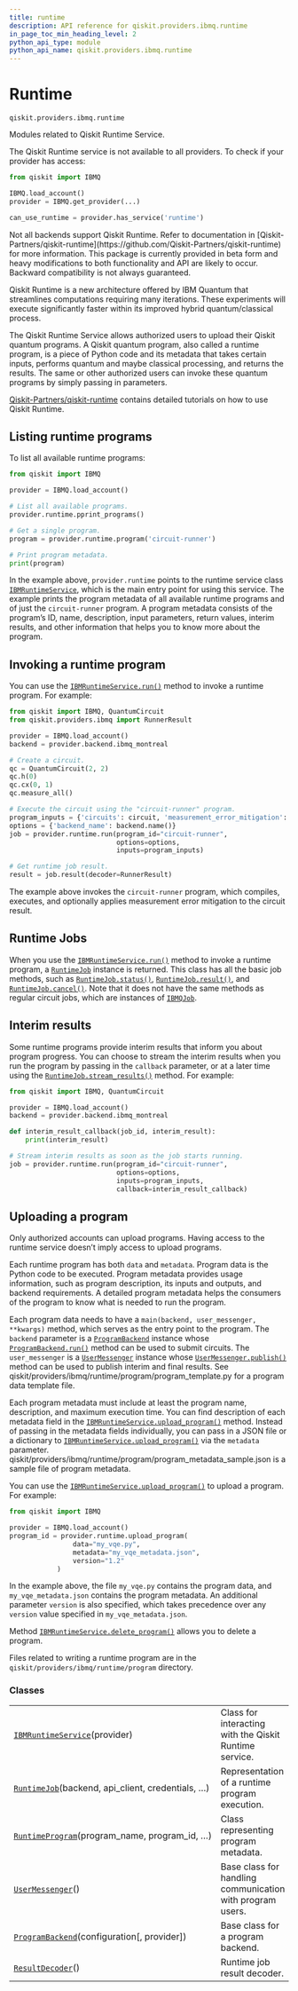 ```yaml
---
title: runtime
description: API reference for qiskit.providers.ibmq.runtime
in_page_toc_min_heading_level: 2
python_api_type: module
python_api_name: qiskit.providers.ibmq.runtime
---
```


<span id="module-qiskit.providers.ibmq.runtime" />

<span id="qiskit-providers-ibmq-runtime" />

<span id="runtime-qiskit-providers-ibmq-runtime" />

# Runtime

`qiskit.providers.ibmq.runtime`

Modules related to Qiskit Runtime Service.

<Admonition title="Note" type="note">
  The Qiskit Runtime service is not available to all providers. To check if your provider has access:

  ```python
  from qiskit import IBMQ

  IBMQ.load_account()
  provider = IBMQ.get_provider(...)

  can_use_runtime = provider.has_service('runtime')
  ```
</Admonition>

<Admonition title="Note" type="note">
  Not all backends support Qiskit Runtime. Refer to documentation in [Qiskit-Partners/qiskit-runtime](https://github.com/Qiskit-Partners/qiskit-runtime) for more information.
</Admonition>

<Admonition title="Caution" type="note">
  This package is currently provided in beta form and heavy modifications to both functionality and API are likely to occur. Backward compatibility is not always guaranteed.
</Admonition>

Qiskit Runtime is a new architecture offered by IBM Quantum that streamlines computations requiring many iterations. These experiments will execute significantly faster within its improved hybrid quantum/classical process.

The Qiskit Runtime Service allows authorized users to upload their Qiskit quantum programs. A Qiskit quantum program, also called a runtime program, is a piece of Python code and its metadata that takes certain inputs, performs quantum and maybe classical processing, and returns the results. The same or other authorized users can invoke these quantum programs by simply passing in parameters.

[Qiskit-Partners/qiskit-runtime](https://github.com/Qiskit-Partners/qiskit-runtime) contains detailed tutorials on how to use Qiskit Runtime.

## Listing runtime programs

To list all available runtime programs:

```python
from qiskit import IBMQ

provider = IBMQ.load_account()

# List all available programs.
provider.runtime.pprint_programs()

# Get a single program.
program = provider.runtime.program('circuit-runner')

# Print program metadata.
print(program)
```

In the example above, `provider.runtime` points to the runtime service class [`IBMRuntimeService`](qiskit.providers.ibmq.runtime.IBMRuntimeService "qiskit.providers.ibmq.runtime.IBMRuntimeService"), which is the main entry point for using this service. The example prints the program metadata of all available runtime programs and of just the `circuit-runner` program. A program metadata consists of the program’s ID, name, description, input parameters, return values, interim results, and other information that helps you to know more about the program.

## Invoking a runtime program

You can use the [`IBMRuntimeService.run()`](qiskit.providers.ibmq.runtime.IBMRuntimeService#run "qiskit.providers.ibmq.runtime.IBMRuntimeService.run") method to invoke a runtime program. For example:

```python
from qiskit import IBMQ, QuantumCircuit
from qiskit.providers.ibmq import RunnerResult

provider = IBMQ.load_account()
backend = provider.backend.ibmq_montreal

# Create a circuit.
qc = QuantumCircuit(2, 2)
qc.h(0)
qc.cx(0, 1)
qc.measure_all()

# Execute the circuit using the "circuit-runner" program.
program_inputs = {'circuits': circuit, 'measurement_error_mitigation': True}
options = {'backend_name': backend.name()}
job = provider.runtime.run(program_id="circuit-runner",
                           options=options,
                           inputs=program_inputs)

# Get runtime job result.
result = job.result(decoder=RunnerResult)
```

The example above invokes the `circuit-runner` program, which compiles, executes, and optionally applies measurement error mitigation to the circuit result.

## Runtime Jobs

When you use the [`IBMRuntimeService.run()`](qiskit.providers.ibmq.runtime.IBMRuntimeService#run "qiskit.providers.ibmq.runtime.IBMRuntimeService.run") method to invoke a runtime program, a [`RuntimeJob`](qiskit.providers.ibmq.runtime.RuntimeJob "qiskit.providers.ibmq.runtime.RuntimeJob") instance is returned. This class has all the basic job methods, such as [`RuntimeJob.status()`](qiskit.providers.ibmq.runtime.RuntimeJob#status "qiskit.providers.ibmq.runtime.RuntimeJob.status"), [`RuntimeJob.result()`](qiskit.providers.ibmq.runtime.RuntimeJob#result "qiskit.providers.ibmq.runtime.RuntimeJob.result"), and [`RuntimeJob.cancel()`](qiskit.providers.ibmq.runtime.RuntimeJob#cancel "qiskit.providers.ibmq.runtime.RuntimeJob.cancel"). Note that it does not have the same methods as regular circuit jobs, which are instances of [`IBMQJob`](qiskit.providers.ibmq.job.IBMQJob "qiskit.providers.ibmq.job.IBMQJob").

## Interim results

Some runtime programs provide interim results that inform you about program progress. You can choose to stream the interim results when you run the program by passing in the `callback` parameter, or at a later time using the [`RuntimeJob.stream_results()`](qiskit.providers.ibmq.runtime.RuntimeJob#stream_results "qiskit.providers.ibmq.runtime.RuntimeJob.stream_results") method. For example:

```python
from qiskit import IBMQ, QuantumCircuit

provider = IBMQ.load_account()
backend = provider.backend.ibmq_montreal

def interim_result_callback(job_id, interim_result):
    print(interim_result)

# Stream interim results as soon as the job starts running.
job = provider.runtime.run(program_id="circuit-runner",
                           options=options,
                           inputs=program_inputs,
                           callback=interim_result_callback)
```

## Uploading a program

<Admonition title="Note" type="note">
  Only authorized accounts can upload programs. Having access to the runtime service doesn’t imply access to upload programs.
</Admonition>

Each runtime program has both `data` and `metadata`. Program data is the Python code to be executed. Program metadata provides usage information, such as program description, its inputs and outputs, and backend requirements. A detailed program metadata helps the consumers of the program to know what is needed to run the program.

Each program data needs to have a `main(backend, user_messenger, **kwargs)` method, which serves as the entry point to the program. The `backend` parameter is a [`ProgramBackend`](qiskit.providers.ibmq.runtime.ProgramBackend "qiskit.providers.ibmq.runtime.ProgramBackend") instance whose [`ProgramBackend.run()`](qiskit.providers.ibmq.runtime.ProgramBackend#run "qiskit.providers.ibmq.runtime.ProgramBackend.run") method can be used to submit circuits. The `user_messenger` is a [`UserMessenger`](qiskit.providers.ibmq.runtime.UserMessenger "qiskit.providers.ibmq.runtime.UserMessenger") instance whose [`UserMessenger.publish()`](qiskit.providers.ibmq.runtime.UserMessenger#publish "qiskit.providers.ibmq.runtime.UserMessenger.publish") method can be used to publish interim and final results. See qiskit/providers/ibmq/runtime/program/program\_template.py for a program data template file.

Each program metadata must include at least the program name, description, and maximum execution time. You can find description of each metadata field in the [`IBMRuntimeService.upload_program()`](qiskit.providers.ibmq.runtime.IBMRuntimeService#upload_program "qiskit.providers.ibmq.runtime.IBMRuntimeService.upload_program") method. Instead of passing in the metadata fields individually, you can pass in a JSON file or a dictionary to [`IBMRuntimeService.upload_program()`](qiskit.providers.ibmq.runtime.IBMRuntimeService#upload_program "qiskit.providers.ibmq.runtime.IBMRuntimeService.upload_program") via the `metadata` parameter. qiskit/providers/ibmq/runtime/program/program\_metadata\_sample.json is a sample file of program metadata.

You can use the [`IBMRuntimeService.upload_program()`](qiskit.providers.ibmq.runtime.IBMRuntimeService#upload_program "qiskit.providers.ibmq.runtime.IBMRuntimeService.upload_program") to upload a program. For example:

```python
from qiskit import IBMQ

provider = IBMQ.load_account()
program_id = provider.runtime.upload_program(
                data="my_vqe.py",
                metadata="my_vqe_metadata.json",
                version="1.2"
            )
```

In the example above, the file `my_vqe.py` contains the program data, and `my_vqe_metadata.json` contains the program metadata. An additional parameter `version` is also specified, which takes precedence over any `version` value specified in `my_vqe_metadata.json`.

Method [`IBMRuntimeService.delete_program()`](qiskit.providers.ibmq.runtime.IBMRuntimeService#delete_program "qiskit.providers.ibmq.runtime.IBMRuntimeService.delete_program") allows you to delete a program.

Files related to writing a runtime program are in the `qiskit/providers/ibmq/runtime/program` directory.

### Classes

|                                                                                                                                                |                                                           |
| ---------------------------------------------------------------------------------------------------------------------------------------------- | --------------------------------------------------------- |
| [`IBMRuntimeService`](qiskit.providers.ibmq.runtime.IBMRuntimeService "qiskit.providers.ibmq.runtime.IBMRuntimeService")(provider)             | Class for interacting with the Qiskit Runtime service.    |
| [`RuntimeJob`](qiskit.providers.ibmq.runtime.RuntimeJob "qiskit.providers.ibmq.runtime.RuntimeJob")(backend, api\_client, credentials, …)      | Representation of a runtime program execution.            |
| [`RuntimeProgram`](qiskit.providers.ibmq.runtime.RuntimeProgram "qiskit.providers.ibmq.runtime.RuntimeProgram")(program\_name, program\_id, …) | Class representing program metadata.                      |
| [`UserMessenger`](qiskit.providers.ibmq.runtime.UserMessenger "qiskit.providers.ibmq.runtime.UserMessenger")()                                 | Base class for handling communication with program users. |
| [`ProgramBackend`](qiskit.providers.ibmq.runtime.ProgramBackend "qiskit.providers.ibmq.runtime.ProgramBackend")(configuration\[, provider])    | Base class for a program backend.                         |
| [`ResultDecoder`](qiskit.providers.ibmq.runtime.ResultDecoder "qiskit.providers.ibmq.runtime.ResultDecoder")()                                 | Runtime job result decoder.                               |

